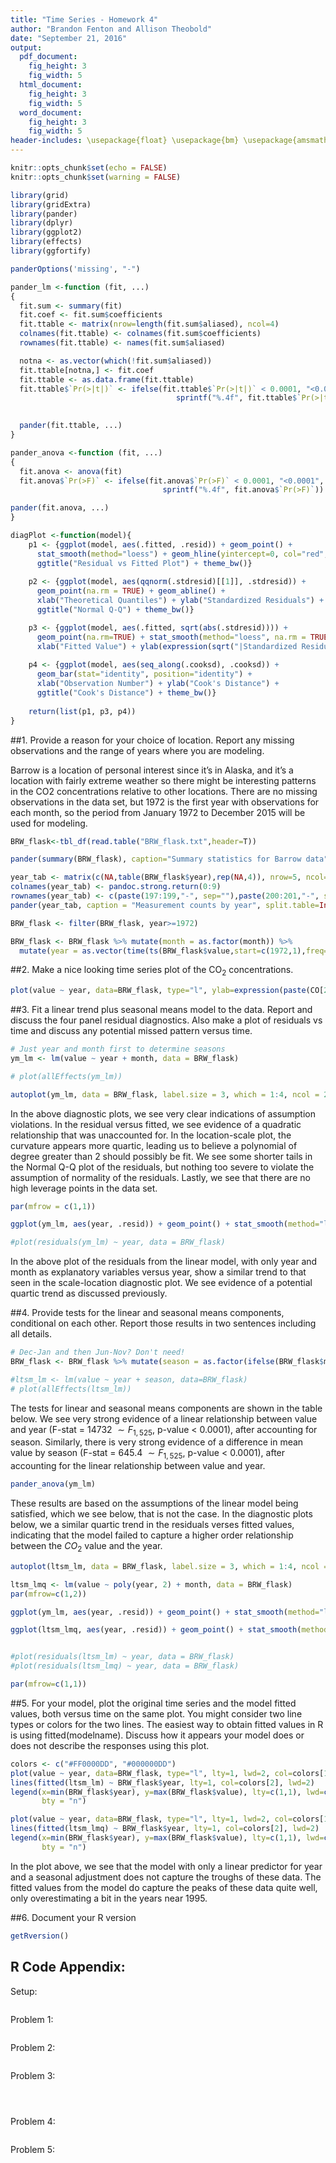 ```yaml
---
title: "Time Series - Homework 4"
author: "Brandon Fenton and Allison Theobold"
date: "September 21, 2016"
output:
  pdf_document:
    fig_height: 3
    fig_width: 5
  html_document:
    fig_height: 3
    fig_width: 5
  word_document:
    fig_height: 3
    fig_width: 5
header-includes: \usepackage{float} \usepackage{bm} \usepackage{amsmath} \usepackage{amssymb} \usepackage{microtype}
---
```


```r
knitr::opts_chunk$set(echo = FALSE)
knitr::opts_chunk$set(warning = FALSE)

library(grid)
library(gridExtra)
library(pander)
library(dplyr)
library(ggplot2)
library(effects)
library(ggfortify)

panderOptions('missing', "-")

pander_lm <-function (fit, ...)
{
  fit.sum <- summary(fit)
  fit.coef <- fit.sum$coefficients
  fit.ttable <- matrix(nrow=length(fit.sum$aliased), ncol=4)
  colnames(fit.ttable) <- colnames(fit.sum$coefficients)
  rownames(fit.ttable) <- names(fit.sum$aliased)

  notna <- as.vector(which(!fit.sum$aliased))
  fit.ttable[notna,] <- fit.coef
  fit.ttable <- as.data.frame(fit.ttable)
  fit.ttable$`Pr(>|t|)` <- ifelse(fit.ttable$`Pr(>|t|)` < 0.0001, "<0.0001",
                                     sprintf("%.4f", fit.ttable$`Pr(>|t|)`))
  

  pander(fit.ttable, ...)
}

pander_anova <-function (fit, ...)
{
  fit.anova <- anova(fit)
  fit.anova$`Pr(>F)` <- ifelse(fit.anova$`Pr(>F)` < 0.0001, "<0.0001",
                                  sprintf("%.4f", fit.anova$`Pr(>F)`))

pander(fit.anova, ...)
}

diagPlot <-function(model){
    p1 <- {ggplot(model, aes(.fitted, .resid)) + geom_point() + 
      stat_smooth(method="loess") + geom_hline(yintercept=0, col="red", linetype="dashed") + xlab("Fitted Values") + ylab("Residuals") + 
      ggtitle("Residual vs Fitted Plot") + theme_bw()}
    
    p2 <- {ggplot(model, aes(qqnorm(.stdresid)[[1]], .stdresid)) +
      geom_point(na.rm = TRUE) + geom_abline() +
      xlab("Theoretical Quantiles") + ylab("Standardized Residuals") +
      ggtitle("Normal Q-Q") + theme_bw()} 

    p3 <- {ggplot(model, aes(.fitted, sqrt(abs(.stdresid)))) +
      geom_point(na.rm=TRUE) + stat_smooth(method="loess", na.rm = TRUE) + 
      xlab("Fitted Value") + ylab(expression(sqrt("|Standardized Residuals|"))) + ggtitle("Scale-Location") + theme_bw()}
    
    p4 <- {ggplot(model, aes(seq_along(.cooksd), .cooksd)) +
      geom_bar(stat="identity", position="identity") + 
      xlab("Observation Number") + ylab("Cook's Distance") +
      ggtitle("Cook's Distance") + theme_bw()}
    
    return(list(p1, p3, p4))
}
```


##1. Provide a reason for your choice of location. Report any missing observations and the range of years where you are modeling.
    
Barrow is a location of personal interest since it's in Alaska, and it's a location with fairly extreme weather so there might be interesting patterns in the CO2 concentrations relative to other locations.  There are no missing observations in the data set, but 1972 is the first year with observations for each month, so the period from January 1972 to December 2015 will be used for modeling.

```r
BRW_flask<-tbl_df(read.table("BRW_flask.txt",header=T)) 

pander(summary(BRW_flask), caption="Summary statistics for Barrow data")

year_tab <- matrix(c(NA,table(BRW_flask$year),rep(NA,4)), nrow=5, ncol=10, byrow = TRUE)
colnames(year_tab) <- pandoc.strong.return(0:9)
rownames(year_tab) <- c(paste(197:199,"-", sep=""),paste(200:201,"-", sep=""))
pander(year_tab, caption = "Measurement counts by year", split.table=Inf)

BRW_flask <- filter(BRW_flask, year>=1972)

BRW_flask <- BRW_flask %>% mutate(month = as.factor(month)) %>%
  mutate(year = as.vector(time(ts(BRW_flask$value,start=c(1972,1),freq=12))))

```


##2. Make a nice looking time series plot of the CO$_2$ concentrations.

```r

plot(value ~ year, data=BRW_flask, type="l", ylab=expression(paste(CO[2], "(",mu,"mol/mol)")))
```

##3. Fit a linear trend plus seasonal means model to the data. Report and discuss the four panel residual diagnostics. Also make a plot of residuals vs time and discuss any potential missed pattern versus time.

```r

# Just year and month first to determine seasons
ym_lm <- lm(value ~ year + month, data = BRW_flask)

# plot(allEffects(ym_lm))

autoplot(ym_lm, data = BRW_flask, label.size = 3, which = 1:4, ncol = 2)
```

 In the above diagnostic plots, we see very clear indications of assumption violations. In the residual versus fitted, we see evidence of a quadratic relationship that was unaccounted for. In the location-scale plot, the curvature appears more quartic, leading us to believe a polynomial of degree greater than 2 should possibly be fit. We see some shorter tails in the Normal Q-Q plot of the residuals, but nothing too severe to violate the assumption of normality of the residuals. Lastly, we see that there are no high leverage points in the data set. 
 
```r
par(mfrow = c(1,1))

ggplot(ym_lm, aes(year, .resid)) + geom_point() + stat_smooth(method="loess") + xlab("Year") + ylab("Residuals") + ggtitle("Residual vs Year") + theme_bw()

#plot(residuals(ym_lm) ~ year, data = BRW_flask)
``` 

In the above plot of the residuals from the linear model, with only year and month as explanatory variables versus year, show a similar trend to that seen in the scale-location diagnostic plot. We see evidence of a potential quartic trend as discussed previously. 

##4. Provide tests for the linear and seasonal means components, conditional on each other. Report those results in two sentences including all details.

```r

# Dec-Jan and then Jun-Nov? Don't need!
BRW_flask <- BRW_flask %>% mutate(season = as.factor(ifelse(BRW_flask$month %in% c(12,1:5), 1, 2)))

#ltsm_lm <- lm(value ~ year + season, data=BRW_flask)
# plot(allEffects(ltsm_lm))
```

The tests for linear and seasonal means components are shown in the table below. We see very strong evidence of a linear relationship between value and year (F-stat = 14732 $\sim F_{1, 525}$, p-value $<$ 0.0001), after accounting for season. Similarly, there is very strong evidence of a difference in mean value by season (F-stat = 645.4 $\sim F_{1, 525}$, p-value $<$ 0.0001), after accounting for the linear relationship between value and year. 

```r
pander_anova(ym_lm)

```

These results are based on the assumptions of the linear model being satisfied, which we see below, that is not the case. In the diagnostic plots below, we a similar quartic trend in the residuals verses fitted values, indicating that the model failed to capture a higher order relationship between the $CO_2$ value and the year.  

```r
autoplot(ltsm_lm, data = BRW_flask, label.size = 3, which = 1:4, ncol = 2)
```


```r

ltsm_lmq <- lm(value ~ poly(year, 2) + month, data = BRW_flask)
par(mfrow=c(1,2))

ggplot(ym_lm, aes(year, .resid)) + geom_point() + stat_smooth(method="loess") + xlab("Year") + ylab("Residuals") + ggtitle("Diagnostic for Linear Model") + theme_bw()

ggplot(ltsm_lmq, aes(year, .resid)) + geom_point() + stat_smooth(method="loess") + xlab("Year") + ylab("Residuals") + ggtitle("Diagnostic for Quadratic Model") + theme_bw()


#plot(residuals(ltsm_lm) ~ year, data = BRW_flask)
#plot(residuals(ltsm_lmq) ~ year, data = BRW_flask)

par(mfrow=c(1,1))

```

##5. For your model, plot the original time series and the model fitted values, both versus time on the same plot. You might consider two line types or colors for the two lines. The easiest way to obtain fitted values in R is using fitted(modelname). Discuss how it appears your model does or does not describe the responses using this plot.

```r
colors <- c("#FF0000DD", "#000000DD")
plot(value ~ year, data=BRW_flask, type="l", lty=1, lwd=2, col=colors[1], ylab=expression(paste(CO[2], "(",mu,"mol/mol)")))
lines(fitted(ltsm_lm) ~ BRW_flask$year, lty=1, col=colors[2], lwd=2)
legend(x=min(BRW_flask$year), y=max(BRW_flask$value), lty=c(1,1), lwd=c(2,2), col=colors, legend=c("Original","Fitted"),
       bty = "n")

```

```r

plot(value ~ year, data=BRW_flask, type="l", lty=1, lwd=2, col=colors[1], ylab=expression(paste(CO[2], "(",mu,"mol/mol)")))
lines(fitted(ltsm_lmq) ~ BRW_flask$year, lty=1, col=colors[2], lwd=2)
legend(x=min(BRW_flask$year), y=max(BRW_flask$value), lty=c(1,1), lwd=c(2,2), col=colors, legend=c("Original","Fitted (quadratic)"),
       bty = "n")
```

In the plot above, we see that the model with only a linear predictor for year and a seasonal adjustment does not capture the troughs of these data. The fitted values from the model do capture the peaks of these data quite well, only overestimating a bit in the years near 1995. 

##6. Document your R version 

```r
getRversion()
```

\pagebreak

## R Code Appendix:

Setup:
```r

```

Problem 1:
```r

```

Problem 2:
```r

```

Problem 3:
```r

```

```r

```

```r

```

Problem 4:
```r

```

Problem 5:
```r

```


